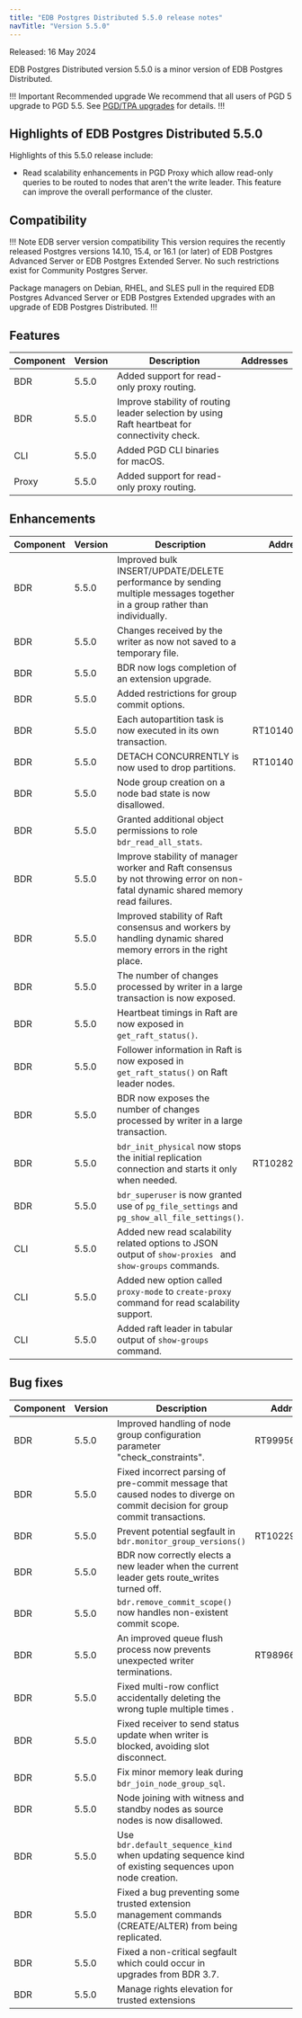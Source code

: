 ```yaml
---
title: "EDB Postgres Distributed 5.5.0 release notes"
navTitle: "Version 5.5.0"
---
```


Released: 16 May 2024

EDB Postgres Distributed version 5.5.0 is a minor version of EDB Postgres Distributed.

!!! Important Recommended upgrade
We recommend that all users of PGD 5 upgrade to PGD 5.5. See [PGD/TPA upgrades](../upgrades/tpa_overview) for details.
!!!


## Highlights of EDB Postgres Distributed 5.5.0

Highlights of this 5.5.0 release include:

* Read scalability enhancements in PGD Proxy which allow read-only queries to be routed to nodes that aren't the write leader. This feature can improve the overall performance of the cluster.

## Compatibility

!!! Note EDB server version compatibility
This version requires the recently released Postgres versions 14.10, 15.4,
or 16.1 (or later) of EDB Postgres Advanced Server or EDB Postgres Extended
Server. No such restrictions exist for Community Postgres Server.

Package managers on Debian, RHEL, and SLES pull in the required EDB Postgres
Advanced Server or EDB Postgres Extended upgrades with an upgrade of EDB
Postgres Distributed.
!!!

## Features

| Component | Version | Description                                                                                    | Addresses |
|-----------|---------|------------------------------------------------------------------------------------------------|-----------|
| BDR       | 5.5.0   | Added support for read-only proxy routing.                                                     |           |
| BDR       | 5.5.0   | Improve stability of routing leader selection by using  Raft heartbeat for connectivity check. |           |
| CLI       | 5.5.0   | Added PGD CLI binaries for macOS.                                                              |           |
| Proxy     | 5.5.0   | Added support for read-only proxy routing.                                                     |           |


## Enhancements

| Component | Version | Description                                                                                                                    | Addresses      |
|-----------|---------|--------------------------------------------------------------------------------------------------------------------------------|----------------|
| BDR       | 5.5.0   | Improved bulk INSERT/UPDATE/DELETE performance by sending multiple messages together in a group rather than individually.      |                |
| BDR       | 5.5.0   | Changes received by the writer as now not saved to a temporary file.                                                          |                |
| BDR       | 5.5.0   | BDR now logs completion of an extension upgrade.                                                                               |                |
| BDR       | 5.5.0   | Added restrictions for group commit options.                                                                                   |                |
| BDR       | 5.5.0   | Each autopartition task is now executed in its own transaction.                                                                | RT101407/35476 |
| BDR       | 5.5.0   | DETACH CONCURRENTLY is now used to drop partitions.                                                                            | RT101407/35476 |
| BDR       | 5.5.0   | Node group creation on a node bad state is now disallowed.                                                                     |                |
| BDR       | 5.5.0   | Granted additional object permissions to role `bdr_read_all_stats`.                                                            |                |
| BDR       | 5.5.0   | Improve stability of manager worker and Raft consensus by not throwing error on non-fatal dynamic shared memory read failures. |                |
| BDR       | 5.5.0   | Improved stability of Raft consensus and workers by handling dynamic shared memory errors in the right place.                  |                |
| BDR       | 5.5.0   | The number of changes processed by writer in a large transaction is now exposed.                                               |                |
| BDR       | 5.5.0   | Heartbeat timings in Raft are now exposed in `get_raft_status()`.                                                              |                |
| BDR       | 5.5.0   | Follower information in Raft is now exposed in `get_raft_status()` on Raft leader nodes.                                       |                |
| BDR       | 5.5.0   | BDR now exposes the number of changes processed by writer in a large transaction.                                              |                |
| BDR       | 5.5.0   | `bdr_init_physical` now stops the initial replication connection and starts it only when needed.                                | RT102828/35305 |
| BDR       | 5.5.0   | `bdr_superuser` is now granted use of `pg_file_settings` and `pg_show_all_file_settings()`.                                    |                |
| CLI       | 5.5.0   | Added new read scalability related options to JSON output of `show-proxies ` and `show-groups` commands.                       |                |
| CLI       | 5.5.0   | Added new option called `proxy-mode` to `create-proxy` command for read scalability support.                                   |                |
| CLI       | 5.5.0   | Added raft leader in tabular output of `show-groups` command.                                                                  |                |


## Bug fixes

| Component | Version | Description                                                                                                                  | Addresses      |
|-----------|---------|------------------------------------------------------------------------------------------------------------------------------|----------------|
| BDR       | 5.5.0   | Improved handling of node group configuration parameter "check_constraints".                                                 | RT99956/31896  |
| BDR       | 5.5.0   | Fixed incorrect parsing of pre-commit message that caused nodes to diverge on commit decision for group commit transactions. |                |
| BDR       | 5.5.0   | Prevent potential segfault in `bdr.monitor_group_versions()`                                                                 | RT102290/34051 |
| BDR       | 5.5.0   | BDR now correctly elects a new leader when the current leader gets route_writes turned off.                                  |                |
| BDR       | 5.5.0   | `bdr.remove_commit_scope()` now handles non-existent commit scope.                                                           |                |
| BDR       | 5.5.0   | An improved queue flush process now prevents unexpected writer terminations.                                                 | RT98966/35447  |
| BDR       | 5.5.0   | Fixed multi-row conflict accidentally deleting the wrong tuple multiple times  .                                             |                |
| BDR       | 5.5.0   | Fixed receiver to send status update when writer is blocked, avoiding slot disconnect.                                       |                |
| BDR       | 5.5.0   | Fix minor memory leak during `bdr_join_node_group_sql`.                                                                      |                |
| BDR       | 5.5.0   | Node joining with witness and standby nodes as source nodes is now disallowed.                                               |                |
| BDR       | 5.5.0   | Use `bdr.default_sequence_kind` when updating sequence kind of existing sequences upon node creation.                        |                |
| BDR       | 5.5.0   | Fixed a bug preventing some trusted extension management commands (CREATE/ALTER) from being replicated.                      |                |
| BDR       | 5.5.0   | Fixed a non-critical segfault which could occur in upgrades from BDR 3.7.                                                    |                |
| BDR       | 5.5.0   | Manage rights elevation for trusted extensions                                                                               |                |


